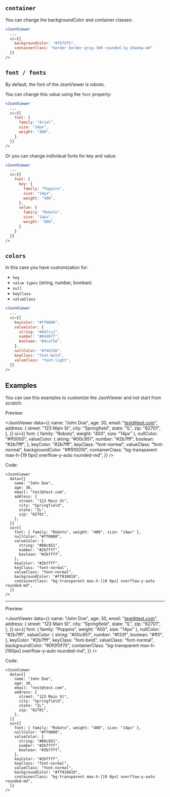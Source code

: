 ## `container`

You can change the backgroundColor and container classes:

```jsx
<JsonViewer
  ...
  ui={{
    backgroundColor: "#f5f5f5",
    containerClass: "border border-gray-300 rounded-lg shadow-md"
  }}
/>
```

## `font / fonts`

By default, the font of the JsonViewer is roboto.

You can change this value using the `font` property:

```jsx
<JsonViewer
  ...
  ui={{
    font: {
      family: "Arial",
      size: "14px",
      weight: "400",
    }
  }}
/>
```

Or you can change individual fonts for key and value:

```jsx
<JsonViewer
  ...
  ui={{
    font: {
      key: {
        family: "Poppins",
        size: "14px",
        weight: "400",
      },
      value: {
        family: "Roboto",
        size: "14px",
        weight: "400",
      }
    }
  }}
/>
```

## `colors`

In this case you have customization for:

- `key`
- `value types` (string, number, boolean)
- `null`
- `keyClass`
- `valueClass`

```jsx
<JsonViewer
  ...
  ui={{
    keyColor: "#ff0000",
    valueColor: {
      string: "#44fcc2",
      number: "#84d6f7",
      boolean: "#4caf50",
    },
    nullColor: "#f44336",
    keyClass: "font-bold",
    valueClass: "font-light",
  }}
/>
```

## Examples

You can use this examples to customize the JsonViewer and not start from scratch:

Preview:

<JsonViewer
  data={{
    name: "John Doe",
    age: 30,
    email: "test@test.com",
    address: {
      street: "123 Main St",
      city: "Springfield",
      state: "IL",
      zip: "62701",
    },
  }}
  ui={{
    font: { family: "Roboto", weight: "400", size: "14px" },
    nullColor: "#ff0000",
    valueColor: {
      string: "#00c951",
      number: "#2b7fff",
      boolean: "#2b7fff",
    },
    keyColor: "#2b7fff",
    keyClass: "font-normal",
    valueClass: "font-normal",
    backgroundColor: "#ff910010",
    containerClass: "bg-transparent max-h-[19 0px] overflow-y-auto rounded-md",
  }}
/>

Code:

```tsx
<JsonViewer
  data={{
    name: "John Doe",
    age: 30,
    email: "test@test.com",
    address: {
      street: "123 Main St",
      city: "Springfield",
      state: "IL",
      zip: "62701",
    },
  }}
  ui={{
    font: { family: "Roboto", weight: "400", size: "14px" },
    nullColor: "#ff0000",
    valueColor: {
      string: "#00c951",
      number: "#2b7fff",
      boolean: "#2b7fff",
    },
    keyColor: "#2b7fff",
    keyClass: "font-normal",
    valueClass: "font-normal",
    backgroundColor: "#ff910010",
    containerClass: "bg-transparent max-h-[19 0px] overflow-y-auto rounded-md",
  }}
/>
```

---

Preview:

<JsonViewer
  data={{
    name: "John Doe",
    age: 30,
    email: "test@test.com",
    address: {
      street: "123 Main St",
      city: "Springfield",
      state: "IL",
      zip: "62701",
    },
  }}
  ui={{
    font: { family: "Poppins", weight: "400", size: "14px" },
    nullColor: "#2b7fff",
    valueColor: {
      string: "#00c951",
      number: "#f33f",
      boolean: "#ff0",
    },
    keyColor: "#2b7fff",
    keyClass: "font-bold",
    valueClass: "font-normal",
    backgroundColor: "#0f0f0f70",
    containerClass: "bg-transparent max-h-[190px] overflow-y-auto rounded-md",
  }}
/>

Code:

```tsx
<JsonViewer
  data={{
    name: "John Doe",
    age: 30,
    email: "test@test.com",
    address: {
      street: "123 Main St",
      city: "Springfield",
      state: "IL",
      zip: "62701",
    },
  }}
  ui={{
    font: { family: "Roboto", weight: "400", size: "14px" },
    nullColor: "#ff0000",
    valueColor: {
      string: "#00c951",
      number: "#2b7fff",
      boolean: "#2b7fff",
    },
    keyColor: "#2b7fff",
    keyClass: "font-normal",
    valueClass: "font-normal",
    backgroundColor: "#ff910010",
    containerClass: "bg-transparent max-h-[19 0px] overflow-y-auto rounded-md",
  }}
/>
```
